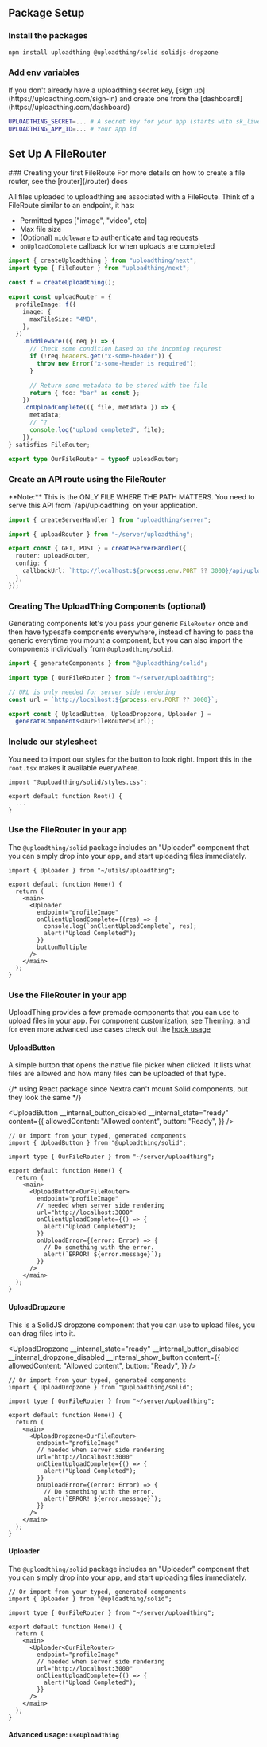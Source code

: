 
## Package Setup

<Steps>

### Install the packages

```bash copy npm2yarn
npm install uploadthing @uploadthing/solid solidjs-dropzone
```

### Add env variables

<Callout>
  If you don't already have a uploadthing secret key, [sign
  up](https://uploadthing.com/sign-in) and create one from the
  [dashboard!](https://uploadthing.com/dashboard)
</Callout>

```bash copy
UPLOADTHING_SECRET=... # A secret key for your app (starts with sk_live_)
UPLOADTHING_APP_ID=... # Your app id
```

</Steps>

## Set Up A FileRouter

<Steps>
### Creating your first FileRoute

<Callout>
  For more details on how to create a file router, see the [router](/router)
  docs
</Callout>

All files uploaded to uploadthing are associated with a FileRoute. Think of a
FileRoute similar to an endpoint, it has:

- Permitted types ["image", "video", etc]
- Max file size
- (Optional) `middleware` to authenticate and tag requests
- `onUploadComplete` callback for when uploads are completed

```ts copy filename="src/server/uploadthing.ts"
import { createUploadthing } from "uploadthing/next";
import type { FileRouter } from "uploadthing/next";

const f = createUploadthing();

export const uploadRouter = {
  profileImage: f({
    image: {
      maxFileSize: "4MB",
    },
  })
    .middleware(({ req }) => {
      // Check some condition based on the incoming requrest
      if (!req.headers.get("x-some-header")) {
        throw new Error("x-some-header is required");
      }

      // Return some metadata to be stored with the file
      return { foo: "bar" as const };
    })
    .onUploadComplete(({ file, metadata }) => {
      metadata;
      // ^?
      console.log("upload completed", file);
    }),
} satisfies FileRouter;

export type OurFileRouter = typeof uploadRouter;
```

### Create an API route using the FileRouter

<Callout type="warning">
  **Note:** This is the ONLY FILE WHERE THE PATH MATTERS. You need to serve this
  API from `/api/uploadthing` on your application.
</Callout>

```ts copy filename="src/routes/api/uploadthing.ts"
import { createServerHandler } from "uploadthing/server";

import { uploadRouter } from "~/server/uploadthing";

export const { GET, POST } = createServerHandler({
  router: uploadRouter,
  config: {
    callbackUrl: `http://localhost:${process.env.PORT ?? 3000}/api/uploadthing`,
  },
});
```

### Creating The UploadThing Components (optional)

Generating components let's you pass your generic `FileRouter` once and then
have typesafe components everywhere, instead of having to pass the generic
everytime you mount a component, but you can also import the components
individually from `@uploadthing/solid`.

```ts copy filename="src/utils/uploadthing.ts"
import { generateComponents } from "@uploadthing/solid";

import type { OurFileRouter } from "~/server/uploadthing";

// URL is only needed for server side rendering
const url = `http://localhost:${process.env.PORT ?? 3000}`;

export const { UploadButton, UploadDropzone, Uploader } =
  generateComponents<OurFileRouter>(url);
```

### Include our stylesheet

You need to import our styles for the button to look right. Import this in the
`root.tsx` makes it available everywhere.

```tsx copy filename="src/root.tsx"
import "@uploadthing/solid/styles.css";

export default function Root() {
  ...
}
```

### Use the FileRouter in your app

The `@uploadthing/solid` package includes an "Uploader" component that you can
simply drop into your app, and start uploading files immediately.

```tsx copy filename="src/routes/index.tsx"
import { Uploader } from "~/utils/uploadthing";

export default function Home() {
  return (
    <main>
      <Uploader
        endpoint="profileImage"
        onClientUploadComplete={(res) => {
          console.log(`onClientUploadComplete`, res);
          alert("Upload Completed");
        }}
        buttonMultiple
      />
    </main>
  );
}
```

</Steps>

### Use the FileRouter in your app

UploadThing provides a few premade components that you can use to upload files
in your app. For component customization, see [Theming](/theming), and for even
more advanced use cases check out the
[hook usage](#advanced-usage-useuploadthing)

#### UploadButton

A simple button that opens the native file picker when clicked. It lists what
files are allowed and how many files can be uploaded of that type.

{/* using React package since Nextra can't mount Solid components, but they look the same */}


<UploadButton
  __internal_button_disabled
  __internal_state="ready"
  content={{
    allowedContent: "Allowed content",
    button: "Ready",
  }}
/>

```tsx copy
// Or import from your typed, generated components
import { UploadButton } from "@uploadthing/solid";

import type { OurFileRouter } from "~/server/uploadthing";

export default function Home() {
  return (
    <main>
      <UploadButton<OurFileRouter>
        endpoint="profileImage"
        // needed when server side rendering
        url="http://localhost:3000"
        onClientUploadComplete={() => {
          alert("Upload Completed");
        }}
        onUploadError={(error: Error) => {
          // Do something with the error.
          alert(`ERROR! ${error.message}`);
        }}
      />
    </main>
  );
}
```

#### UploadDropzone

This is a SolidJS dropzone component that you can use to upload files, you can
drag files into it.


<UploadDropzone
  __internal_state="ready"
  __internal_button_disabled
  __internal_dropzone_disabled
  __internal_show_button
  content={{
    allowedContent: "Allowed content",
    button: "Ready",
  }}
/>

```tsx copy
// Or import from your typed, generated components
import { UploadDropzone } from "@uploadthing/solid";

import type { OurFileRouter } from "~/server/uploadthing";

export default function Home() {
  return (
    <main>
      <UploadDropzone<OurFileRouter>
        endpoint="profileImage"
        // needed when server side rendering
        url="http://localhost:3000"
        onClientUploadComplete={() => {
          alert("Upload Completed");
        }}
        onUploadError={(error: Error) => {
          // Do something with the error.
          alert(`ERROR! ${error.message}`);
        }}
      />
    </main>
  );
}
```

#### Uploader

The `@uploadthing/solid` package includes an "Uploader" component that you can
simply drop into your app, and start uploading files immediately.

```tsx copy
// Or import from your typed, generated components
import { Uploader } from "@uploadthing/solid";

import type { OurFileRouter } from "~/server/uploadthing";

export default function Home() {
  return (
    <main>
      <Uploader<OurFileRouter>
        endpoint="profileImage"
        // needed when server side rendering
        url="http://localhost:3000"
        onClientUploadComplete={() => {
          alert("Upload Completed");
        }}
      />
    </main>
  );
}
```

#### Advanced usage: `useUploadThing`
